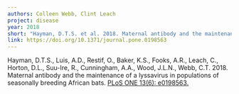 ---
authors: Colleen Webb, Clint Leach
project: disease
year: 2018
short: "Hayman, D.T.S. et al. 2018. Maternal antibody and the maintenance of a lyssavirus in populations of seasonally breeding African bats. PLoS ONE 13(6): e0198563."
link: https://doi.org/10.1371/journal.pone.0198563
---

Hayman, D.T.S., Luis, A.D., Restif, O., Baker, K.S., Fooks, A.R., Leach, C., Horton, D.L., Suu-Ire, R., Cunningham, A.A., Wood, J.L.N., Webb, C.T. 2018. Maternal antibody and the maintenance of a lyssavirus in populations of seasonally breeding African bats. [PLoS ONE 13(6): e0198563.](https://doi.org/10.1371/journal.pone.0198563)